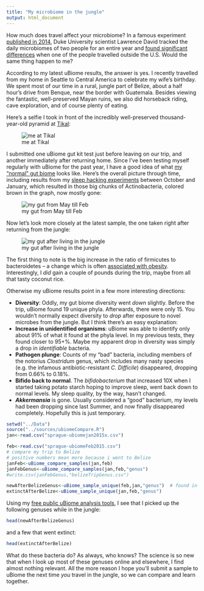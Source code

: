 ```yaml
---
title: "My microbiome in the jungle"
output: html_document
---
```

How much does travel affect your microbiome? In a famous experiment [published in 2014](http://genomebiology.com/2014/15/7/R89), Duke University scientist Lawrence David tracked the daily microbiomes of two people for an entire year and [found significant differences](http://blog.richardsprague.com/2014/07/microbes-over-time.html) when one of the people travelled outside the U.S. Would the same thing happen to me?

According to my latest uBiome results, the answer is yes. I recently travelled from my home in Seattle to Central America to celebrate my wife's birthday.  We spent most of our time in a rural, jungle part of Belize, about a half hour's drive from Benque, near the border with Guatemala. Besides viewing the fantastic, well-preserved Mayan ruins, we also did horseback riding, cave exploration, and of course plenty of eating.

Here's a selfie I took in front of the incredibly well-preserved thousand-year-old pyramid at [Tikal](http://www.smithsonianmag.com/history/secrets-of-the-maya-deciphering-tikal-2289808/):

![me at Tikal](https://farm9.staticflickr.com/8594/16063989023_353f14a4dd.jpg)

I submitted one uBiome gut kit test just before leaving on our trip, and another immediately after returning home.  Since I've been testing myself regularly with uBiome for the past year, I have a good idea of what [my "normal" gut biome](http://blog.richardsprague.com/2014/10/whats-in-my-microbiome.html) looks like. Here's the overall picture through time, including results from my [sleep hacking experiments](http://www.ubiomeblog.com/my-ubiome-sleep-hacking-update/) between October and January, which resulted in those big chunks of Actinobacteria, colored brown in the graph, now mostly gone:

![my gut from May till Feb](https://github.com/richardsprague/uBiome/blob/master/images/screenshot_ubiome_mayThruFeb.jpg?raw=true)

Now let's look more closely at the latest sample, the one taken right after returning from the jungle:

![my gut after living in the jungle](https://raw.githubusercontent.com/richardsprague/uBiome/master/images/screenshot_ubiome_feb_overall.jpg)

The first thing to note is the big increase in the ratio of firmicutes to bacteroidetes -- a change which is often [associated with obesity](http://www.nature.com/nature/journal/v444/n7122/full/4441022a.html). Interestingly, I *did* gain a couple of pounds during the trip, maybe from all that tasty coconut rice.

Otherwise my uBiome results point in a few more interesting directions:

* **Diversity**:  Oddly, my gut biome diversity went *down* slightly. Before the trip, uBiome found 19 unique phyla.  Afterwards, there were only 15. You wouldn't normally expect diversity to *drop* after exposure to novel microbes from the jungle. But I think there's an easy explanation:
* **Increase in unidentified organisms**: uBiome was able to identify only about 91% of what it found at the phyla level. In my previous tests, they found closer to 95+%.  Maybe my apparent drop in diversity was simply a drop in *identifiable* bacteria.
* **Pathogen plunge**: Counts of my "bad" bacteria, including members of the notorius *Clostridum* genus, which includes many nasty species (e.g. the infamous antibiotic-resistant *C. Difficile*) disappeared, dropping from 0.66% to 0.18%.
* **Bifido back to normal**.  The *bifidobacterium* that increased 10X when I started taking potato starch hoping to improve sleep, went back down to normal levels.  My sleep quality, by the way, hasn't changed.
* ***Akkermansia*** is gone. Usually considered a "good" bacterium, my levels had been dropping since last Summer, and now finally disappeared completely. Hopefully this is just temporary.

```r
setwd("../Data")
source("../sources/ubiomeCompare.R")
jan<-read.csv("sprague-ubiomejan2015x.csv")

feb<-read.csv("sprague-ubiomeFeb2015.csv")
# compare my trip to Belize
# positive numbers mean more because i went to Belize
janFeb<-uBiome_compare_samples(jan,feb)
janFebGenus<-uBiome_compare_samples(jan,feb,"genus")
#write.csv(janFebGenus,"belizeTripGenus.csv")

newAfterBelizeGenus<-uBiome_sample_unique(feb,jan,"genus")  # found in feb, but not jan
extinctAfterBelize<-uBiome_sample_unique(jan,feb,"genus")

```

Using my [free public uBiome analysis tools](https://github.com/richardsprague/uBiome), I see that I picked up the following genuses while in the jungle:

```r

head(newAfterBelizeGenus)
```

and a few that went extinct:
```r
head(extinctAfterBelize)
```

What do these bacteria do? As always, who knows? The science is so new that when I look up most of these genuses online and elsewhere, I find almost nothing relevant. All the more reason I hope you'll submit a sample to uBiome the next time *you* travel in the jungle, so we can compare and learn together.

